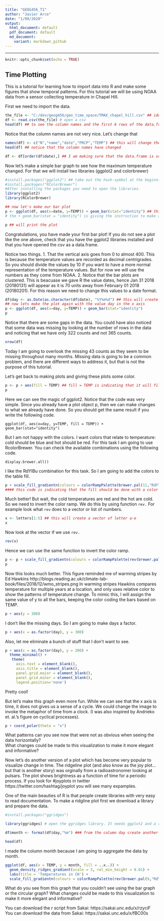 ```yaml
---
title: "GEOG456_T1"
author: "Javier Arce"
date: "1/09/2020"
output:
  html_document: default
  pdf_document: default
  md_document:
    variant: markdown_github
---
```


---

```r
knitr::opts_chunk$set(echo = TRUE)
```

## Time Plotting

This is a tutorial for learning how to import data into R and make some figures that show temporal patterns. For this tutorial we will be using NOAA data from a sensor collecting temperature in Chapel Hill. 

First we need to import the data. 


```r
the_file <- "C:/dev/geog456/geo_time_space/TMAX_chapel_hill.csv" ## identify where the file is located in your computer and change the value accordingly
df <- read.csv(the_file) # open a csv
head(df) ## to see the column names and the first 6 rows of the data.frame we opened
```

Notice that the column names are not very nice. Let's change that 

```r
names(df) <- c("N","name","date","PRCP","TEMP") ## this will change the column names
head(df) ## notice that the column names have changed
```

```r
df <- df[order(df$date),] ## I am making sure that the data.frame is sorted by date
```

Now let's make a simple bar graph to see how the maximum temperature changed. For that we will install two libraries (ggplot2 and colorbrewer)

```r
#install.packages("ggplot2") ## take out the hash-symbol at the beginning of this line if you want to run this line in R. Hashes are used for making comments. 
#install.packages("RColorBrewer")
#After installing the packages you need to open the libraries.
library(ggplot2)
library(RColorBrewer)

## now let's make our bar plot
p <- ggplot(df, aes(x=date, y=TEMP)) + geom_bar(stat="identity") ## this is giving the instructions to ggplot to make a plot using data from df with the values on the x axis from date and the values on the y axis from Temp. 
# the + geom_bar(stat = "identity") is giving the instruction to make a bar graph where the heights of the bars represent the values of y

p ## will print the plot
```

Congratulations, you have made your first bar plot! If you do not see a plot like the one above,  check that you have the ggplot2 libraries installed and that you have opened the csv as a data.frame.

Notice two things. 
1. That the vertical axis goes from 0 to almost 400. This is because the temperature values are recorded as decimal centrigrades. So you should divide the values by 10 if you want to have a more normal representation of the temperature values. But for now we will use the numbers as they come from NOAA. 
2. Notice that the bar plots are clustered. This is beacuase we gave R the value dates, hence  Jan 31 2018 (20180131) will appear as it is 70 units away from February 01 2018 (20180201). For this reason we need to change this values to a date format. 

```r
df$day <- as.Date(as.character(df$date), "%Y%m%d") ## this will create a new column named day by interpreting the values in column date as Year month day. 
## now lets make the plot again with the value day in the x axis
p <- ggplot(df, aes(x=day, y=TEMP)) + geom_bar(stat="identity") 
p
```

Notice that there are some gaps in the data. You could have also noticed that some data was missing by looking at the number of rows in the data and noticing that we have only 322 counts and not 365 counts. 
```r
nrow(df)
```

Today I am going to overlook the missing 43 counts as they seem to be missing throughout many months. Missing data is going to be a common problem, and there are different ways to address it, but that is not the purpose of this tutorial. 

Let's get back to making plots and giving these plots some color. 
```r
p <- p + aes(fill = TEMP) ## fill = TEMP is indicating that it will fill the bars with a color gradient using the variable TEMP as descriptor. Hence value 300 should have a color different than value 0
p
```

Here we can see the magic of ggplot2. Notice that the code was very simple. Since you already have a plot object p, then we can make changes to what we already have done. So you should get the same result if you write the following code.
```{}
ggplot(df, aes(x=day, y=TEMP, fill = TEMP)) + geom_bar(stat="identity") 
```

But I am not happy with the colors. I want colors that relate to temperature: cold should be blue and hot should be red. For this task I am going to use RcolorBrewer. You can check the available combinations using the following code. 
```{}
display.brewer.all()
```

I like the RdYlBu combination for this task. So I am going to add the colors to the table fill. 
```r
p + scale_fill_gradientn(colours = colorRampPalette(brewer.pal(11,"RdYlBu"))(11))
#### this code is indicating that the fill should be done with a color ramp palette using the brewer.pal options of 11 colors of RdYBu.   
```

Much better! But wait, the cold temperatures are red and the hot are cold. So we need to invert the color ramp. We do this by using function `rev.` For example look what `rev` does to a vector or list of numbers. 
```r
x <- letters[1:5] ## this will create a vector of letter a-e
x
```

Now look at the vector if we use `rev.`
```r
rev(x)
```

Hence we can use the same function to invert the color ramp. 
```r
p <- p + scale_fill_gradientn(colours = colorRampPalette(rev(brewer.pal(11,"RdYlBu")))(11))
p
```

Now this looks much better. This figure reminded me of warming stripes by Ed Hawkins http://blogs.reading.ac.uk/climate-lab-book/files/2018/12/wmo_stripes.png 
In  warming stripes Hawkins compares temperature for multiple years at a location, and only uses relative color to show the patterns of temperature change. To mimic this, I will assign the same value of y to all the bars,  keeping the color coding the bars based on TEMP. 
```r
p + aes(y = 300)
```

I don't like the missing days. So I am going to make days a factor.

```r
p + aes(x = as.factor(day), y = 300)
```

Also, let me eliminate a bunch of stuff that I don't want to see. 
```r
p + aes(x = as.factor(day), y = 300) +
  theme_minimal() +
   theme(
     axis.text = element_blank(),
     axis.title = element_blank(),
     panel.grid.major = element_blank(),
     panel.grid.minor = element_blank(),
     legend.position='none')
```
Pretty cool!

But let's make this graph even more fun. While we can see that the x axis is time, it does not gives us a sense of a cycle. We could change the image to invoke the metaphor of time from a clock.  (I was also inspired by Andrieko et. al.'s figure on cyclical processes).
```r
p + coord_polar(theta = "x")
```

What patterns can you see now that were not as obvious when seeing the data horizontally?  
What changes could be made to this visualization to make it more elegant and informative?


Now let's do another version of a plot which has become very popular to visualize change in time. The ridgeline plot (and also know as the joy plot... but that is another story) was orginally from a radioastronomer looking at pulsars. The plot shows brightness as a function of time for a periodic process. If you look for #joyplots in twitter https://twitter.com/hashtag/joyplot you will see many expamples.  

One of the main beauties of R is that people create libraries with very easy to read documentation. To make a ridgline plot first we download a library and prepare the data. 

```r
#install.packages("ggridges")

library(ggridges) # open the ggridges library. It needs ggplot2 and a recent version of R to work

df$month <- format(df$day,"%m") ### from the column day create another column named month that has the number of the month

head(df)
```

I made the column month because I am going to aggregate the data by month. 

```r
ggplot(df, aes(x = TEMP, y = month, fill = ..x..)) +
  geom_density_ridges_gradient(scale = 3, rel_min_height = 0.01) +
  labs(title = 'Temperatures in CH') +
  scale_fill_gradientn(colours = colorRampPalette(rev(brewer.pal(9,"RdYlBu")))(100))
```

What do you see from this graph that you couldn't see using the bar graph or the circular graph? 
What changes could be made to this visualization to make it more elegant and informative?


You can download the r script from Sakai:
https://sakai.unc.edu/x/rzyciF
You can download the data from Sakai: 
https://sakai.unc.edu/x/fBC00s

